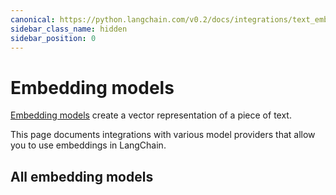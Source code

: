 ```yaml
---
canonical: https://python.langchain.com/v0.2/docs/integrations/text_embedding/
sidebar_class_name: hidden
sidebar_position: 0
---
```


# Embedding models


[Embedding models](/docs/concepts#embedding-models) create a vector representation of a piece of text.

This page documents integrations with various model providers that allow you to use embeddings in LangChain.

<CategoryTable category="text_embedding" />


## All embedding models

<IndexTable />